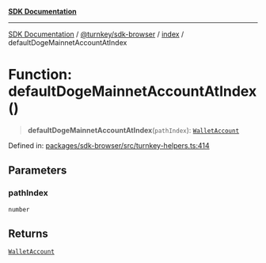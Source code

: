 [**SDK Documentation**](../../../../README.mdx)

***

[SDK Documentation](../../../../packages.mdx) / [@turnkey/sdk-browser](../../README.mdx) / [index](../README.mdx) / defaultDogeMainnetAccountAtIndex

# Function: defaultDogeMainnetAccountAtIndex()

> **defaultDogeMainnetAccountAtIndex**(`pathIndex`): [`WalletAccount`](../interfaces/WalletAccount.mdx)

Defined in: [packages/sdk-browser/src/turnkey-helpers.ts:414](https://github.com/tkhq/sdk/blob/fd49bfe86475c8603b3eb385aa101efa36fa32fc/packages/sdk-browser/src/turnkey-helpers.ts#L414)

## Parameters

### pathIndex

`number`

## Returns

[`WalletAccount`](../interfaces/WalletAccount.mdx)

